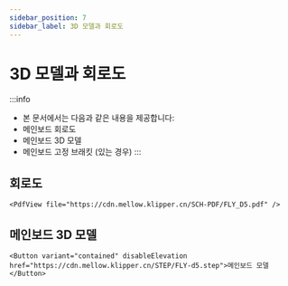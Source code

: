 ```yaml
---
sidebar_position: 7
sidebar_label: 3D 모델과 회로도
---
```




# 3D 모델과 회로도


:::info
* 본 문서에서는 다음과 같은 내용을 제공합니다:
* 메인보드 회로도
* 메인보드 3D 모델
* 메인보드 고정 브래킷 (있는 경우)
:::

## 회로도

    <PdfView file="https://cdn.mellow.klipper.cn/SCH-PDF/FLY_D5.pdf" />


## 메인보드 3D 모델

    <Button variant="contained" disableElevation href="https://cdn.mellow.klipper.cn/STEP/FLY-d5.step">메인보드 모델</Button>
